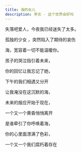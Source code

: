 ```yaml
---
title: 海的女儿
description: 李志 - 这个世界会好吗
---
```


失落吧爱人，今夜我已经迷失了太多。

孤独的少女 ，突然陷入了期待的哀伤

海，宽容着一切不能温暖你。

孩子的哭泣指引着未来，

你的回忆让我忘记了她，

下午的我们相遇又分开

让我淹没在这沉默的海，

未来的报应开始于现在，

一个又一个黄昏悄悄离开

是谁牵引了你呼唤着海，

你的心里面漂满了色彩，

一个又一个我们腐朽着存在

